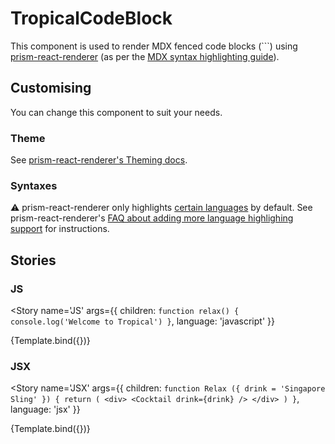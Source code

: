 
<Meta title='TropicalCodeBlock' component={TropicalCodeBlock} />


# TropicalCodeBlock

This component is used to render MDX fenced code blocks (```) using <a href='https://github.com/FormidableLabs/prism-react-renderer' target='_blank'>prism-react-renderer</a> (as per the <a href='https://mdxjs.com/guides/syntax-highlighting' target='_blank'>MDX syntax highlighting guide</a>).

## Customising

You can change this component to suit your needs.

### Theme

See <a href='https://github.com/FormidableLabs/prism-react-renderer#theming'>prism-react-renderer's Theming docs</a>.

### Syntaxes

⚠️ prism-react-renderer only highlights <a href='https://github.com/FormidableLabs/prism-react-renderer/blob/master/src/vendor/prism/includeLangs.js' target='_blank'>certain languages</a> by default. See prism-react-renderer's <a href='https://github.com/FormidableLabs/prism-react-renderer#faq' target='_blank'>FAQ about adding more language highlighing support</a> for instructions.

## Stories

### JS

<Story
  name='JS'
  args={{
    children: `function relax() {
  console.log('Welcome to Tropical')
}`,
    language: 'javascript'
  }}
>
  {Template.bind({})}
</Story>

### JSX

<Story
  name='JSX'
  args={{
    children: `function Relax ({ drink = 'Singapore Sling' }) {
  return (
    <div>
      <Cocktail drink={drink} />
    </div>
  )
}`,
    language: 'jsx'
  }}
>
  {Template.bind({})}
</Story>
